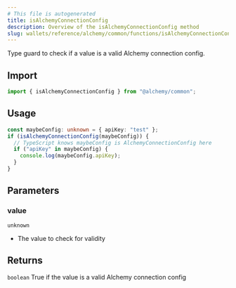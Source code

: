 ```yaml
---
# This file is autogenerated
title: isAlchemyConnectionConfig
description: Overview of the isAlchemyConnectionConfig method
slug: wallets/reference/alchemy/common/functions/isAlchemyConnectionConfig
---
```


Type guard to check if a value is a valid Alchemy connection config.

## Import

```ts
import { isAlchemyConnectionConfig } from "@alchemy/common";
```

## Usage

```ts
const maybeConfig: unknown = { apiKey: "test" };
if (isAlchemyConnectionConfig(maybeConfig)) {
  // TypeScript knows maybeConfig is AlchemyConnectionConfig here
  if ("apiKey" in maybeConfig) {
    console.log(maybeConfig.apiKey);
  }
}
```

## Parameters

### value

`unknown`

- The value to check for validity

## Returns

`boolean`
True if the value is a valid Alchemy connection config
